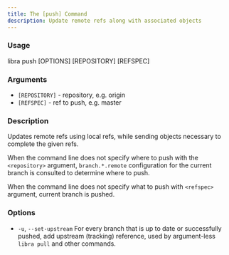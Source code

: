 ```yaml
---
title: The [push] Command
description: Update remote refs along with associated objects
---
```


### Usage

libra push \[OPTIONS\] \[REPOSITORY\] \[REFSPEC\]

### Arguments

-   `[REPOSITORY]` - repository, e.g. origin
-   `[REFSPEC]` - ref to push, e.g. master

### Description

Updates remote refs using local refs, while sending objects necessary to complete the given refs.

When the command line does not specify where to push with the `<repository>` argument, `branch.*.remote` configuration for the current branch is consulted to determine where to push.

When the command line does not specify what to push with `<refspec>` argument, current branch is pushed.

### Options

-   `-u`, `--set-upstream`
    For every branch that is up to date or successfully pushed, add upstream (tracking) reference,
    used by argument-less `libra pull` and other commands.
